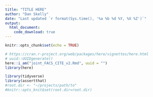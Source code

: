 ```yaml
---
title: "TITLE HERE"
author: "Dan Skelly"
date: "Last updated `r format(Sys.time(), '%a %b %d %Y, %X %Z')`"
output:
  html_document:
    code_download: true
---
```


```r
knitr::opts_chunk$set(echo = TRUE)

# https://cran.r-project.org/web/packages/here/vignettes/here.html
# uuid::UUIDgenerate()
here::i_am("joint_FACS_CITE_v2.Rmd", uuid = "")
library(here)

library(tidyverse)
library(assertthat)
#root.dir <- "~/projects/path/to"
#knitr::opts_knit$set(root.dir=root.dir)
```

